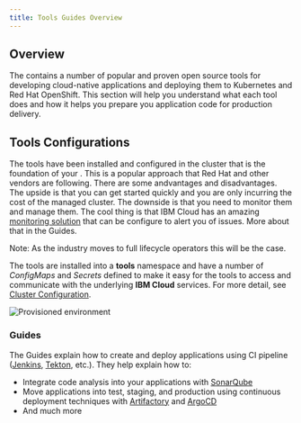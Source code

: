 ```yaml
---
title: Tools Guides Overview
---
```



## Overview

The <Globals name="env" /> contains a number of popular and proven open source tools for developing cloud-native applications and deploying them to Kubernetes and Red Hat OpenShift. This section will help you understand what each tool does and how it helps you prepare you application code for production delivery.

## Tools Configurations

The tools have been installed and configured in the cluster that is the foundation of your <Globals name="env" />. This is a popular approach that Red Hat and other vendors are following. There are some andvantages and disadvantages. The upside is that you can get started quickly and you are only incurring the cost of the managed cluster. The downside is that you need to monitor them and manage them. The cool thing is that IBM Cloud has an amazing [monitoring solution](/tools/sysdig) that can be configure to alert you of issues. More about that in the Guides.

Note: As the industry moves to full lifecycle operators this will be the case.

The tools are installed into a **tools** namespace and have a number of _ConfigMaps_ and _Secrets_ defined to make it easy for the tools to access and communicate with the underlying **IBM Cloud** services. For more detail, see [Cluster Configuration](/admin/cluster-configuration).

![Provisioned environment](../images/catalyst-provisioned-environment.png)

### Guides

The Guides explain how to create and deploy applications using CI pipeline ([Jenkins](/tools/continuous-integration), [Tekton](/tools/continuous-integration-tekton), etc.). They help explain how to:
- Integrate code analysis into your applications with [SonarQube](/tools/sonarqube)
- Move applications into test, staging, and production using continuous deployment techniques with [Artifactory](/tools/artifactory) and [ArgoCD](/tools/argocd)
- And much more
